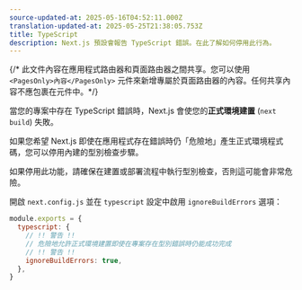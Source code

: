 ```yaml
---
source-updated-at: 2025-05-16T04:52:11.000Z
translation-updated-at: 2025-05-25T21:38:05.753Z
title: TypeScript
description: Next.js 預設會報告 TypeScript 錯誤。在此了解如何停用此行為。
---
```


{/* 此文件內容在應用程式路由器和頁面路由器之間共享。您可以使用 `<PagesOnly>內容</PagesOnly>` 元件來新增專屬於頁面路由器的內容。任何共享內容不應包裹在元件中。*/}

當您的專案中存在 TypeScript 錯誤時，Next.js 會使您的**正式環境建置** (`next build`) 失敗。

如果您希望 Next.js 即使在應用程式存在錯誤時仍「危險地」產生正式環境程式碼，您可以停用內建的型別檢查步驟。

如果停用此功能，請確保在建置或部署流程中執行型別檢查，否則這可能會非常危險。

開啟 `next.config.js` 並在 `typescript` 設定中啟用 `ignoreBuildErrors` 選項：

```js filename="next.config.js"
module.exports = {
  typescript: {
    // !! 警告 !!
    // 危險地允許正式環境建置即使在專案存在型別錯誤時仍能成功完成
    // !! 警告 !!
    ignoreBuildErrors: true,
  },
}
```